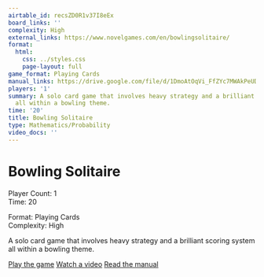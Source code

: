 ```yaml
---
airtable_id: recsZD0R1v37I8eEx
board_links: ''
complexity: High
external_links: https://www.novelgames.com/en/bowlingsolitaire/
format:
  html:
    css: ../styles.css
    page-layout: full
game_format: Playing Cards
manual_links: https://drive.google.com/file/d/1DmoAtOqVi_FfZYc7MWAkPeUDsuWowOja/view?usp=drive_link
players: '1'
summary: A solo card game that involves heavy strategy and a brilliant scoring system
  all within a bowling theme.
time: '20'
title: Bowling Solitaire
type: Mathematics/Probability
video_docs: ''
---
```


# Bowling Solitaire

:::{.game-info-box}
:::{.game-stats}
:::{.left-stats}
Player Count: 1  
Time: 20
:::
:::{.right-stats}
Format: Playing Cards  
Complexity: High
:::
:::
:::

A solo card game that involves heavy strategy and a brilliant scoring system all within a bowling theme.

:::{.game-actions}
<a href="https://www.novelgames.com/en/bowlingsolitaire/" class="btn btn-play"><i class="fa fa-gamepad"></i> Play the game</a>
<a href="#" class="btn btn-watch disabled-button"><i class="fa fa-video"></i> Watch a video</a>
<a href="https://drive.google.com/file/d/1DmoAtOqVi_FfZYc7MWAkPeUDsuWowOja/view?usp=drive_link" class="btn btn-manual"><i class="fa fa-book"></i> Read the manual</a>
::: 


<script src="https://giscus.app/client.js"
data-repo="gamesweplay-ccl/gamesweplay-ccl.github.io"
data-repo-id="R_kgDOOLGMiQ"
data-category="Announcements"
data-category-id="DIC_kwDOOLGMic4CoVQN"
data-mapping="title"
data-strict="0"
data-reactions-enabled="1"
data-emit-metadata="0"
data-input-position="bottom"
data-theme="light"
data-lang="en"
crossorigin="anonymous"
async>
</script>
        